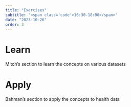 ```yaml
---
title: "Exercises"
subtitle: "<span class='code'>16:30-18:00</span>"
date: "2023-10-26"
order: 3
---
```


# Learn

Mitch's section to learn the concepts on various datasets

# Apply

Bahman's section to apply the concepts to health data
